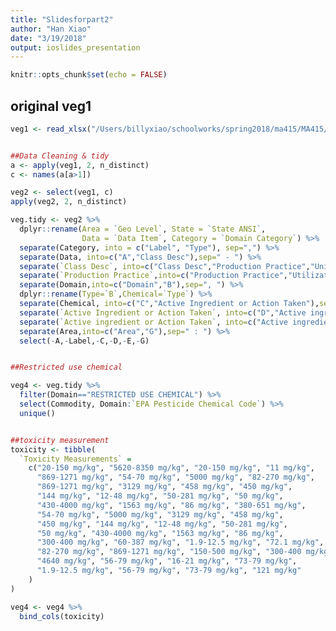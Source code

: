 ```yaml
---
title: "Slidesforpart2"
author: "Han Xiao"
date: "3/19/2018"
output: ioslides_presentation
---
```


```r
knitr::opts_chunk$set(echo = FALSE)
```

## original veg1

```r
veg1 <- read_xlsx("/Users/billyxiao/schoolworks/spring2018/ma415/MA415/assignment5/veg1.xlsx")


##Data Cleaning & tidy
a <- apply(veg1, 2, n_distinct)
c <- names(a[a>1])

veg2 <- select(veg1, c)
apply(veg2, 2, n_distinct)

veg.tidy <- veg2 %>%
  dplyr::rename(Area = `Geo Level`, State = `State ANSI`,
                Data = `Data Item`, Category = `Domain Category`) %>%
  separate(Category, into = c("Label", "Type"), sep=",") %>%
  separate(Data, into=c("A","Class Desc"),sep=" - ") %>%
  separate(`Class Desc`, into=c("Class Desc","Production Practice","Unit Desc"),sep=",") %>%
  separate(`Production Practice`,into=c("Production Practice","Utilization Practice","Statistic Category"),sep=" / ") %>%
  separate(Domain,into=c("Domain","B"),sep=", ") %>%
  dplyr::rename(Type=`B`,Chemical=`Type`) %>%
  separate(Chemical, into=c("C","Active Ingredient or Action Taken"),sep=": ") %>%
  separate(`Active Ingredient or Action Taken`, into=c("D","Active ingredient or Action Taken","E"),sep=c(1,-2)) %>%
  separate(`Active ingredient or Action Taken`, into=c("Active ingredient or Action Taken","EPA Pesticide Chemical Code"),sep="=") %>%
  separate(Area,into=c("Area","G"),sep=" : ") %>%
  select(-A,-Label,-C,-D,-E,-G)


##Restricted use chemical

veg4 <- veg.tidy %>%
  filter(Domain=="RESTRICTED USE CHEMICAL") %>%
  select(Commodity, Domain:`EPA Pesticide Chemical Code`) %>%
  unique()


##toxicity measurement
toxicity <- tibble(
  `Toxicity Measurements` =
    c("20-150 mg/kg", "5620-8350 mg/kg", "20-150 mg/kg", "11 mg/kg",
      "869-1271 mg/kg", "54-70 mg/kg", "5000 mg/kg", "82-270 mg/kg",
      "869-1271 mg/kg", "3129 mg/kg", "458 mg/kg", "450 mg/kg",
      "144 mg/kg", "12-48 mg/kg", "50-281 mg/kg", "50 mg/kg",
      "430-4000 mg/kg", "1563 mg/kg", "86 mg/kg", "380-651 mg/kg",
      "54-70 mg/kg", "5000 mg/kg", "3129 mg/kg", "458 mg/kg",
      "450 mg/kg", "144 mg/kg", "12-48 mg/kg", "50-281 mg/kg",
      "50 mg/kg", "430-4000 mg/kg", "1563 mg/kg", "86 mg/kg",
      "300-400 mg/kg", "60-387 mg/kg", "1.9-12.5 mg/kg", "72.1 mg/kg",
      "82-270 mg/kg", "869-1271 mg/kg", "150-500 mg/kg", "300-400 mg/kg",
      "4640 mg/kg", "56-79 mg/kg", "16-21 mg/kg", "73-79 mg/kg",
      "1.9-12.5 mg/kg", "56-79 mg/kg", "73-79 mg/kg", "121 mg/kg"
    )
)

veg4 <- veg4 %>%
  bind_cols(toxicity)

```


